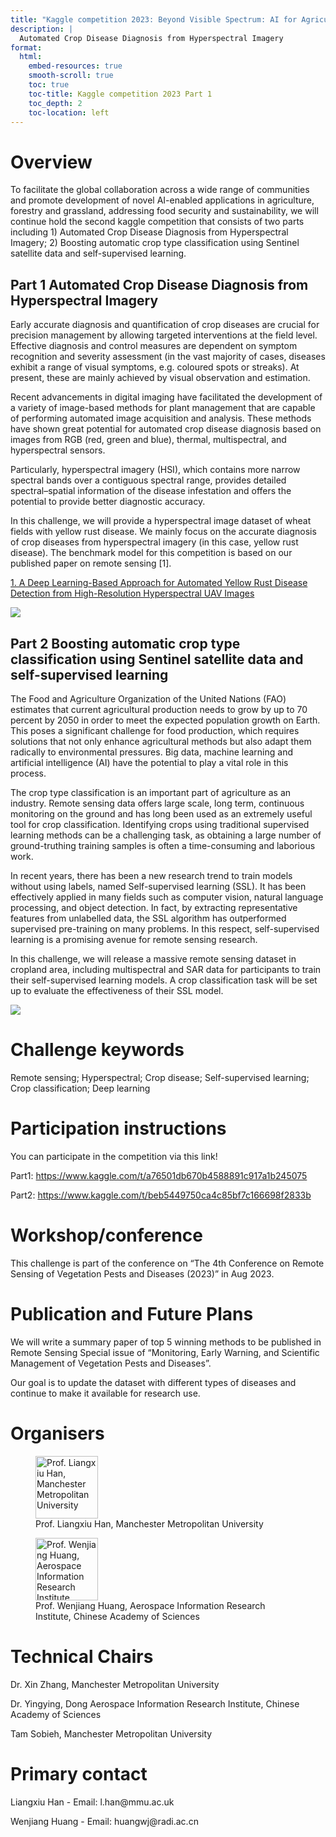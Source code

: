 ```yaml
---
title: "Kaggle competition 2023: Beyond Visible Spectrum: AI for Agriculture"
description: |
  Automated Crop Disease Diagnosis from Hyperspectral Imagery
format:
  html:
    embed-resources: true
    smooth-scroll: true
    toc: true
    toc-title: Kaggle competition 2023 Part 1
    toc_depth: 2
    toc-location: left
---
```



# Overview

To facilitate the global collaboration across a wide range of communities and promote development of novel AI-enabled applications in agriculture, forestry and grassland, addressing food security and sustainability, we will continue hold the second kaggle competition that consists of two parts including 1) Automated Crop Disease Diagnosis from Hyperspectral Imagery; 2) Boosting automatic crop type classification using Sentinel satellite data and self-supervised learning.



## Part 1 Automated Crop Disease Diagnosis from Hyperspectral Imagery

Early accurate diagnosis and quantification of crop diseases are crucial for precision management by allowing targeted interventions at the field level. Effective diagnosis and control measures are dependent on symptom recognition and severity assessment (in the vast majority of cases, diseases exhibit a range of visual symptoms, e.g. coloured spots or streaks). At present, these are mainly achieved by visual observation and estimation.

Recent advancements in digital imaging have facilitated the development of a variety of image-based methods for plant management that are capable of performing automated image acquisition and analysis. These methods have shown great potential for automated crop disease diagnosis based on images from RGB (red, green and blue), thermal, multispectral, and hyperspectral sensors.

Particularly, hyperspectral imagery (HSI), which contains more narrow spectral bands over a contiguous spectral range, provides detailed spectral--spatial information of the disease infestation and offers the potential to provide better diagnostic accuracy.

In this challenge, we will provide a hyperspectral image dataset of wheat fields with yellow rust disease. We mainly focus on the accurate diagnosis of crop diseases from hyperspectral imagery (in this case, yellow rust disease). The benchmark model for this competition is based on our published paper on remote sensing \[1\].

[1. A Deep Learning-Based Approach for Automated Yellow Rust Disease Detection from High-Resolution Hyperspectral UAV Images](https://www.mdpi.com/2072-4292/11/13/1554)

![](imgs/hy.png)

## Part 2 Boosting automatic crop type classification using Sentinel satellite data and self-supervised learning


The Food and Agriculture Organization of the United Nations (FAO) estimates that current agricultural production needs to grow by up to 70 percent by 2050 in order to meet the expected population growth on Earth. This poses a significant challenge for food production, which requires solutions that not only enhance agricultural methods but also adapt them radically to environmental pressures. Big data, machine learning and artificial intelligence (AI) have the potential to play a vital role in this process.

The crop type classification is an important part of agriculture as an industry. Remote sensing data offers large scale, long term, continuous monitoring on the ground and has long been used as an extremely useful tool for crop classification. Identifying crops using traditional supervised learning methods can be a challenging task, as obtaining a large number of ground-truthing training samples is often a time-consuming and laborious work.


In recent years, there has been a new research trend to train models without using labels, named Self-supervised learning (SSL). It has been effectively applied in many fields such as computer vision, natural language processing, and object detection. In fact, by extracting representative features from unlabelled data, the SSL algorithm has outperformed supervised pre-training on many problems. In this respect, self-supervised learning is a promising avenue for remote sensing research.


In this challenge, we will release a massive remote sensing dataset in cropland area, including multispectral and SAR data for participants to train their self-supervised learning models. A crop classification task will be set up to evaluate the effectiveness of their SSL model.

![](./imgs/KAGGLE.png)



# Challenge keywords

Remote sensing; Hyperspectral; Crop disease; Self-supervised learning; Crop classification; Deep learning

# Participation instructions

You can participate in the competition via this link! 


Part1: <https://www.kaggle.com/t/a76501db670b4588891c917a1b245075>

Part2: <https://www.kaggle.com/t/beb5449750ca4c85bf7c166698f2833b>

# Workshop/conference

This challenge is part of the conference on "The 4th Conference on Remote Sensing of Vegetation Pests and Diseases (2023)" in Aug 2023.

# Publication and Future Plans

We will write a summary paper of top 5 winning methods to be published in Remote Sensing Special issue of "Monitoring, Early Warning, and Scientific Management of Vegetation Pests and Diseases".

Our goal is to update the dataset with different types of diseases and continue to make it available for research use.

# Organisers

![Prof. Liangxiu Han, Manchester Metropolitan University](imgs/mmu.png){fig-align="left" width="100"}

![Prof. Wenjiang Huang, Aerospace Information Research Institute, Chinese Academy of Sciences](imgs/air.png){fig-align="left" width="100"}

# Technical Chairs

Dr. Xin Zhang, Manchester Metropolitan University

Dr. Yingying, Dong Aerospace Information Research Institute, Chinese Academy of Sciences

Tam Sobieh, Manchester Metropolitan University

# Primary contact

Liangxiu Han - Email: l.han\@mmu.ac.uk

Wenjiang Huang - Email: huangwj\@radi.ac.cn